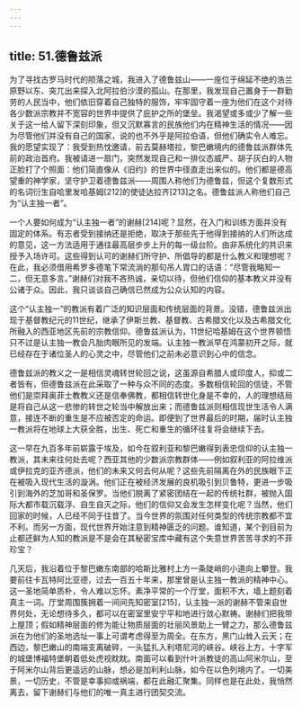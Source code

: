 ```yaml
---
---
---
```

title: 51.德鲁兹派
---




为了寻找古罗马时代的陨落之城，我进入了德鲁兹山——一座位于绵延不绝的浩兰原野以东、突兀出来探入北阿拉伯沙漠的孤山。在那里，我发现自己置身于一群勤劳的人民当中，他们依旧穿着自己独特的服饰，牢牢固守着一座为他们在这个对待各少数派宗教并不宽容的世界中提供了庇护之所的堡垒。我渴望或多或少了解一些关于这一给人留下深刻印象，但又沉默寡言的民族他们内在精神生活的情况——因为尽管他们并没有自己的国家，说的也不外乎是阿拉伯语，但他们确实令人难忘。我的愿望实现了：我受到热忱邀请，前去莫赫塔拉，黎巴嫩境内的德鲁兹派群体先前的政治首府。我被请进一扇门，突然发现自己和一排仪态威严、胡子灰白的人物正脸打了个照面：他们简直像从《旧约》的世界中径直走出来似的。他们都是德高望重的神学家，坚守护卫着德鲁兹派——周围人称他们为德鲁兹，但这个复数形式的名词衍生自哈里发哈基姆[212]的使徒达拉齐[213]之名。德鲁兹派人称他们自己为“认主独一者”。

一个人要如何成为“认主独一者”的谢赫[214]呢？显然，在入门和训练方面并没有固定的体系。有志者受到接纳还是拒绝，取决于那些先于他得到接纳的人们所达成的意见，这一方法适用于通往最高层步步上升的每一级台阶。由非系统化的共识来授予入场许可。这些得到认可的谢赫们所守护、所倡导的都是什么教义和理想呢？在此，我必须借用希罗多德笔下常流淌的那句吊人胃口的话语：“尽管我略知一二，但无意多言。”谢赫们对我不吝热诚，亲切以待，但他们信仰的基本教义并没有公诸于众。因此，我只谈谈自己确信已然成为公众认知的内容。

这个“认主独一”的教派有着广泛的知识层面和传统层面的背景。没错，德鲁兹派出现于基督教纪元的11世纪，继承了伊斯兰教、基督教、古希腊文化以及古希腊文化所融入的西亚地区先前的宗教信仰。德鲁兹派认为，11世纪哈基姆在这个世界顿悟只不过是认主独一教会凡胎肉眼所见的发端。认主独一教派早在鸿蒙初开之际，就已经存在于诸位圣人的心灵之中，尽管他们之前未必意识到心中的信念。

德鲁兹派的教义之一是相信灵魂转世轮回之说，这虽源自希腊人或印度人，抑或二者皆有，但德鲁兹派在此采取了一种与众不同的态度。多数相信轮回的信徒，不管他们是崇拜奥菲士教教义还是信奉佛教，都相信转世化身是不幸的，人的理想结局是将自己从这一悲惨的转世之轮当中解放出来；而德鲁兹派则相信现世生活令人满意，接连不断的重生是不应被否定的命运。即便到了世界最后的时期，届时认主独一教派将在地球上大获全胜，出生、死亡和重生的循环往复将会继续下去。

这一早在九百多年前崭露于埃及，如今在叙利亚和黎巴嫩得到表忠信仰的认主独一教派，其未来往何处去呢？西亚其他的少数派宗教群体——例如叙利亚的阿拉维派或伊拉克的亚齐德派，他们的未来又何去何从呢？这些先前隔离在外的民族眼下正在被吸入现代生活的漩涡。他们正在被经济发展的良机吸引到贝鲁特，更进一步吸引到海外的芝加哥和圣保罗。当他们脱离了紧密团结在一起的传统社群，被抛入国际大都市载沉载浮、自生自灭之际，他们的信仰又会发生怎样变化呢？当然，他们回家的时候，人已经不同于往昔了。当今世界的氛围对任何类型的传统宗教都不宜不利。而另一方面，现代世界开始注意到精神匮乏的问题。谁知道，某个到目前为止都还鲜为人知的教派是不是会在其秘密宝库中藏有这个失意世界苦苦寻求的不菲珍宝？

几天后，我沿着位于黎巴嫩东南部的哈斯比雅村上方一条陡峭的小道向上攀登。我要前往卡瓦特阿比亚德，过去一百五十年来，那里曾是认主独一教派的精神中心。这一圣地简单质朴，令人难以忘怀。素净平常的一个厅堂，面积不大，墙上题刻着真主一词。厅堂周围簇拥着一间间先知密室[215]，认主独一派的谢赫不管来自世界何处，无论想待多久，都可以在密室里安宁平和地进行敛心默祷。谢赫们把我带上屋顶；假如精神层面的修为能让物质层面的壮丽风景助上一臂之力，那么德鲁兹派在为他们的圣地选址一事上可谓考虑得至为周全。在东方，黑门山耸入云天；在西边，黎巴嫩山的南端支离破碎，一头猛扎入利塔尼河的峡谷。峡谷上方，十字军的城堡博福特堡朝着低处虎视眈眈。南面可以看到什叶派教徒的高山阿米尔山，至于阿米尔山背后更遥远的山脉，想必是加利利山脉，如今在以色列境内了。一切美景，一切历史，不管是幸事抑或祸端，都在此融汇聚集。同样也是在此处，我悄然离去，留下谢赫们与他们的唯一真主进行团契交流。